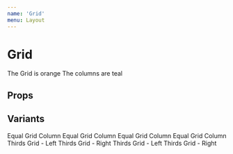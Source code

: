 ```yaml
---
name: 'Grid'
menu: Layout
---
```




# Grid

<Playground>
  <Grid style={{ backgroundColor: 'orange', margin: '1rem 0', }}>
    <Area style={{ backgroundColor: 'teal', }}>The Grid is orange</Area>
    <Area style={{ backgroundColor: 'teal', }}>The columns are teal</Area>
  </Grid>
</Playground>

## Props

<PropsTable of={Grid} />

## Variants

<Playground>
  <Grid variant="equal" style={{ backgroundColor: 'orange', margin: '1rem 0', }}>
    <Area style={{ backgroundColor: 'teal', }}>Equal Grid Column</Area>
    <Area style={{ backgroundColor: 'teal', }}>Equal Grid Column</Area>
    <Area style={{ backgroundColor: 'teal', }}>Equal Grid Column</Area>
    <Area style={{ backgroundColor: 'teal', }}>Equal Grid Column</Area>
  </Grid>
  <Grid variant="thirds" style={{ backgroundColor: 'magenta', margin: '1rem 0', }}>
    <Area area="left" style={{ backgroundColor: 'rebeccapurple', }}>
      Thirds Grid - Left
    </Area>
    <Area area="right" style={{ backgroundColor: 'rebeccapurple', }}>
      Thirds Grid - Right
    </Area>
  </Grid>
  <Grid variant="thirds" side="right" style={{ backgroundColor: 'lime', margin: '1rem 0', }}>
    <Area area="left" style={{ backgroundColor: 'dodgerblue', }}>
      Thirds Grid - Left
    </Area>
    <Area area="right" style={{ backgroundColor: 'dodgerblue', }}>
      Thirds Grid - Right
    </Area>
  </Grid>
</Playground>
